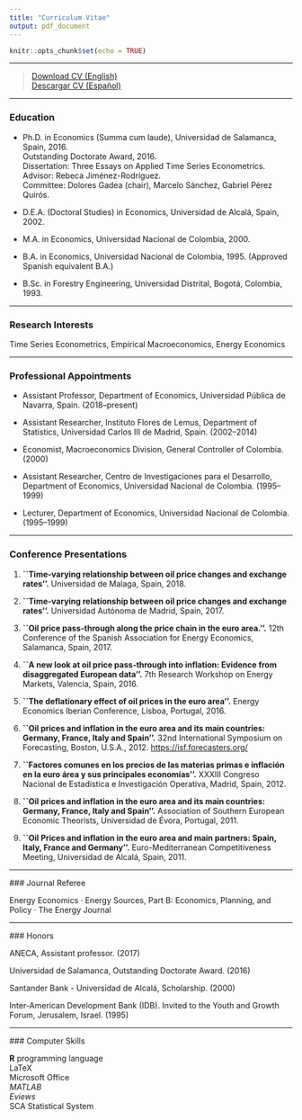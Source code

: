 ```yaml
---
title: "Curriculum Vitae"
output: pdf_document
---
```


```r
knitr::opts_chunk$set(echo = TRUE)
```

****

> [Download CV (English)](CVE.pdf)\
> [Descargar CV (Español)](CV.pdf)

****
### Education

* Ph.D. in Economics (Summa cum laude), Universidad de Salamanca, Spain, 2016.\
Outstanding Doctorate Award, 2016.\
Dissertation: Three Essays on Applied Time Series Econometrics.\
Advisor: Rebeca Jiménez-Rodríguez.\
Committee: Dolores Gadea (chair), Marcelo Sánchez, Gabriel Pérez Quirós.\

* D.E.A. (Doctoral Studies) in Economics, Universidad de Alcalá, Spain, 2002.\
* M.A. in Economics, Universidad Nacional de Colombia, 2000.\
* B.A. in Economics, Universidad Nacional de Colombia, 1995. (Approved Spanish equivalent B.A.)\
* B.Sc. in Forestry Engineering, Universidad Distrital, Bogotá, Colombia, 1993.

****

### Research Interests

Time Series Econometrics, Empirical Macroeconomics, Energy Economics

****

### Professional Appointments

* Assistant Professor, Department of Economics, Universidad Pública de Navarra, Spain. (2018--present)\

* Assistant Researcher, Instituto Flores de Lemus, Department of Statistics, Universidad Carlos III de Madrid, Spain. (2002--2014)\

* Economist, Macroeconomics Division, General Controller of Colombia. (2000)\

* Assistant Researcher, Centro de Investigaciones para el Desarrollo, Department of Economics, Universidad Nacional de Colombia. (1995--1999)\

* Lecturer, Department of Economics, Universidad Nacional de Colombia. (1995--1999)

****

### Conference Presentations

1. **``Time-varying relationship between oil price changes and exchange rates''.** Universidad de Malaga, Spain, 2018.

2. **``Time-varying relationship between oil price changes and exchange rates''.** Universidad Autónoma de Madrid, Spain, 2017.

3. **``Oil price pass-through along the price chain in the euro area.''.** 12th Conference of the Spanish Association for Energy Economics, Salamanca, Spain, 2017.

4. **``A new look at oil price pass-through into inflation: Evidence from disaggregated European data''.** 7th Research Workshop on Energy Markets, Valencia, Spain, 2016.

5. **``The deflationary effect of oil prices in the euro area''.** Energy Economics Iberian Conference, Lisboa, Portugal, 2016.

6. **``Oil prices and inflation in the euro area and its main countries: Germany, France, Italy and Spain''.** 32nd International Symposium on Forecasting, Boston, U.S.A., 2012. [https://isf.forecasters.org/](https://isf.forecasters.org/overview/about/locations/)

7. **``Factores comunes en los precios de las materias primas e inflación en la euro área y sus principales economías''.** XXXIII Congreso Nacional de Estadística e Investigación Operativa, Madrid, Spain, 2012.

8. **``Oil prices and inflation in the euro area and its main countries: Germany, France, Italy and Spain''.** Association of Southern European Economic Theorists, Universidad de Évora, Portugal, 2011.

9. **``Oil Prices and inflation in the euro area and main partners: Spain, Italy, France and Germany''.** Euro-Mediterranean Competitiveness Meeting, Universidad de Alcalá, Spain, 2011.

****

### Journal Referee

Energy Economics · Energy Sources, Part B: Economics, Planning, and Policy · The Energy Journal

****

### Honors

ANECA, Assistant professor. (2017)\

Universidad de Salamanca, Outstanding Doctorate Award. (2016)\

Santander Bank - Universidad de Alcalá, Scholarship. (2000)\

Inter-American Development Bank (IDB). Invited to the Youth and Growth Forum, Jerusalem, Israel. (1995)

****

### Computer Skills

**R** programming language\
LaTeX\
Microsoft Office\
*MATLAB*\
*Eviews*\
SCA Statistical System

